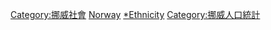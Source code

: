 [[Category:挪威社會|Category:挪威社會]]
[[Category:歐洲各國民族|Norway]]
[[Category:各族裔挪威人|*Ethnicity]]
[[Category:挪威人口統計|Category:挪威人口統計]]